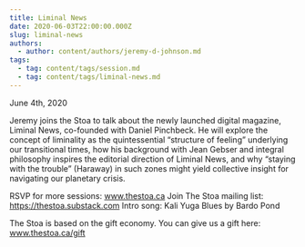 ```yaml
---
title: Liminal News
date: 2020-06-03T22:00:00.000Z
slug: liminal-news
authors:
  - author: content/authors/jeremy-d-johnson.md
tags:
  - tag: content/tags/session.md
  - tag: content/tags/liminal-news.md
---
```


June 4th, 2020

Jeremy joins the Stoa to talk about the newly launched digital magazine, Liminal News, co-founded with Daniel Pinchbeck. He will explore the concept of liminality as the quintessential “structure of feeling” underlying our transitional times, how his background with Jean Gebser and integral philosophy inspires the editorial direction of Liminal News, and why “staying with the trouble” (Haraway) in such zones might yield collective insight for navigating our planetary crisis.

RSVP for more sessions: www.thestoa.ca
Join The Stoa mailing list: https://thestoa.substack.com
Intro song: Kali Yuga Blues by Bardo Pond

The Stoa is based on the gift economy. You can give us a gift here: www.thestoa.ca/gift
